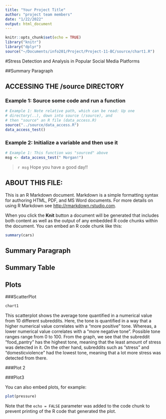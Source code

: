 ```yaml
---
title: "Your Project Title"
author: "project team members"
date: "1/22/2022"
output: html_document
---
```


```r
knitr::opts_chunk$set(echo = TRUE)
library("knitr")
library("dplyr")
source("~/Documents/info201/Project/Project-11-BC/source/chart1.R")
```
#Stress Detection and Analysis in Popular Social Media Platforms

##Summary Paragraph

## ACCESSING THE /source DIRECTORY
### Example 1: Source some code and run a function
```r
# Example 1: Note relative path, which can be read: Up one
# directory(..), down into source (/source), and 
# then "source" an R file (data_access.R)
source("../source/data_access.R")
data_access_test()
```

### Example 2: Initialize a variable and then use it
```r
# Example 1: This function was "sourced" above
msg <- data_access_test(" Morgan!")
```

> `r msg` Hope you have a good day!! 

## ABOUT THIS FILE: 

This is an R Markdown document. Markdown is a simple formatting syntax for authoring HTML, PDF, and MS Word documents. For more details on using R Markdown see <http://rmarkdown.rstudio.com>.

When you click the **Knit** button a document will be generated that includes both content as well as the output of any embedded R code chunks within the document. You can embed an R code chunk like this:

```r
summary(cars)
```
## Summary Paragraph

## Summary Table

## Plots

###ScatterPlot
```r
chart1
```
This scatterplot shows the average tone quantified in a numerical value from 10 different subreddits. Here, the tone is quantified in a way that a higher numerical value correlates with a "more positive" tone. Whereas, a lower numerical value correlates with a "more negative tone". Possible tone ranges range from 0 to 100. From the graph, we see that the subreddit "food_pantry" has the highest tone, meaning that the least amount of stress was detected in it. On the other hand, subreddits such as "stress" and "domesticviolence" had the lowest tone, meaning that a lot more stress was detected from there. 

###Plot 2

###Plot3

You can also embed plots, for example:

```r
plot(pressure)
```

Note that the `echo = FALSE` parameter was added to the code chunk to prevent printing of the R code that generated the plot.
